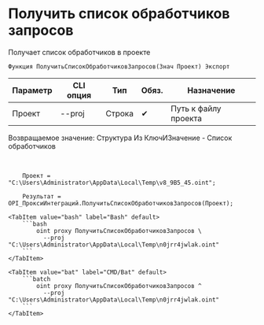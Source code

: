 ﻿---
sidebar_position: 2
---


# Получить список обработчиков запросов
 Получает список обработчиков в проекте



`Функция ПолучитьСписокОбработчиковЗапросов(Знач Проект) Экспорт`

  | Параметр | CLI опция | Тип | Обяз. | Назначение |
  |-|-|-|-|-|
  | Проект | --proj | Строка | &#x2714; | Путь к файлу проекта |

  
  Возвращаемое значение:   Структура Из КлючИЗначение - Список обработчиков

<br/>




```bsl title="Пример использования для 1С:Предприятие/OneScript"
    Проект = "C:\Users\Administrator\AppData\Local\Temp\v8_9B5_45.oint";

    Результат = OPI_ПроксиИнтеграций.ПолучитьСписокОбработчиковЗапросов(Проект);
```
    

 <Tabs>
  
    <TabItem value="bash" label="Bash" default>
        ```bash
            oint proxy ПолучитьСписокОбработчиковЗапросов \
              --proj "C:\Users\Administrator\AppData\Local\Temp\n0jrr4jwlak.oint"
        ```
    </TabItem>
  
    <TabItem value="bat" label="CMD/Bat" default>
        ```batch
            oint proxy ПолучитьСписокОбработчиковЗапросов ^
              --proj "C:\Users\Administrator\AppData\Local\Temp\n0jrr4jwlak.oint"
        ```
    </TabItem>
</Tabs>



